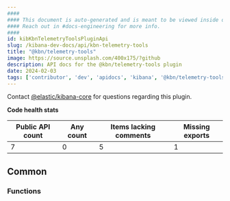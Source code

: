 ```yaml
---
####
#### This document is auto-generated and is meant to be viewed inside our experimental, new docs system.
#### Reach out in #docs-engineering for more info.
####
id: kibKbnTelemetryToolsPluginApi
slug: /kibana-dev-docs/api/kbn-telemetry-tools
title: "@kbn/telemetry-tools"
image: https://source.unsplash.com/400x175/?github
description: API docs for the @kbn/telemetry-tools plugin
date: 2024-02-03
tags: ['contributor', 'dev', 'apidocs', 'kibana', '@kbn/telemetry-tools']
---
```




Contact [@elastic/kibana-core](https://github.com/orgs/elastic/teams/kibana-core) for questions regarding this plugin.

**Code health stats**

| Public API count  | Any count | Items lacking comments | Missing exports |
|-------------------|-----------|------------------------|-----------------|
| 7 | 0 | 5 | 1 |

## Common

### Functions
<DocDefinitionList data={kbnTelemetryToolsObj.common.functions}/>


